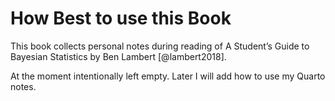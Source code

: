 # How Best to use this Book

This book collects personal notes during reading of A Student's Guide to
Bayesian Statistics by Ben Lambert [@lambert2018].

At the moment intentionally left empty. Later I will add how to use my
Quarto notes.
